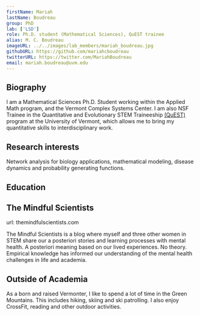 ```yaml
---
firstName: Mariah
lastName: Boudreau
group: PhD
lab: ['LSD']
role: Ph.D. student (Mathematical Sciences), QuEST trainee
alias: M. C. Boudreau
imageURL: ../../images/lab_members/mariah_boudreau.jpg
githubURL: https://github.com/mariahcboudreau
twitterURL: https://twitter.com/MariahBoudreau
email: mariah.boudreau@uvm.edu
---
```


## Biography

I am a Mathematical Sciences Ph.D. Student working within the Applied Math program, and the Vermont Complex Systems Center. I am also NSF Trainee in the Quantitative and Evolutionary STEM Traineeship [(QuEST)](https://www.uvm.edu/quest) program at the University of Vermont, which allows me to bring my quantitative skills to interdisciplinary work. 

## Research interests
Network analysis for biology applications, mathematical modeling, disease dynamics and probability generating functions.

## Education

<EducationList>
	<EducationItem advisor="Laurent Hébert-Dufresne and Chris Danforth" 
					degree="Ph.D in Mathematical Sciences"
					years="2019-2024 (est)" 
					university="University of Vermont"/>
	<EducationItem degree="BS in mathematics"
					years="2015-2019" 
					university="Saint Michael's College"/>
</EducationList>


## The Mindful Scientists

url: themindfulscientists.com

The Mindful Scientists is a blog where myself and three other women in STEM share our a posteriori stories and learning processes with mental health. A posteriori meaning based on our lived experiences. No theory. Empirical knowledge has informed our understanding of the mental health challenges in life and academia. 

## Outside of Academia
As a born and raised Vermonter, I like to spend a lot of time in the Green Mountains. This includes hiking, skiing and ski patrolling. I also enjoy CrossFit, reading and other outdoor activities. 
